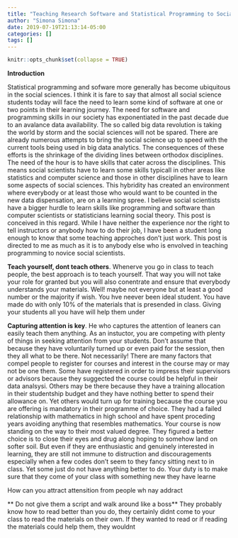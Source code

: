 ```yaml
---
title: "Teaching Research Software and Statistical Programming to Social Science Students: A note to Instructors"
author: "Simona Simona"
date: 2019-07-19T21:13:14-05:00
categories: []
tags: []
---
```


```r
knitr::opts_chunk$set(collapse = TRUE)
```

**Introduction**

Statistical programming and sofware more generally has become ubiquitous in the social sciences. I think it is fare to say that almost all social science students today will face the need to learn some kind of software at one or two points in their learning journey. The need for software and programming skills in our society has exponentiated in the past decade due to an avalance data availability. The so called big data revolution is taking the world by storm and the social sciences will not be spared. There are already numerous attempts to bring the social science up to speed with the current tools being used in big data analytics. The consequences of these efforts is the shrinkage of the dividing lines between orthodox disciplines. The need of the hour is to have skills that cater across the disciplines. This means social scientists have to learn some skills typicall in other areas like statistics and computer science and those in other disciplines have to learn some aspects of social sciences. This hybridity has created an environment where everybody or at least those who would want to be counted in the new data dispensation, are on a learning spree. I believe social scientists have a bigger hurdle to learn skills like programming and software than computer scientists or statisticians learning social theory. This post is conceived in this regard. While I have neither the experience nor the right to tell instructors or anybody how to do their job, I have been a student long enough to know that some teaching approches don't just work. This post is directed to me as much as it is to anybody else who is envolved in teaching programming to novice social scientists.

**Teach yourself, dont teach others**. Whenerve you go in class to teach people, the best approach is to teach yourself. That way you will not take your role for granted but you will also conentrate and ensure that everybody understands your materials. Well! maybe not everyone but at least a good number or the majority if wish. You hve neever been ideal student. You have made do with only 10% of the materials that is presended in class. Giving your students all you have will help them under

**Capturing attention is key**. He who captures the attention of leaners can easily teach them anything. As an instuctor, you are competing with plenty of things in seeking attention from your students. Don't assume that because they have voluntarily turned up or even paid for the session, then they all what to be there. Not necessarily! There are many factors that compel people to register for courses and interest in the course may or may not be one them. Some have registered in order to impress their supervisors or advisors because they suggected the course could be helpful in their data analsysi. Others may be there because they have a training allocation in their studentship budget and they have nothing better to spend their allowance on. Yet others would turn up for training because the course you are offering is mandatory in their programme of choice. They had a failed relationship with mathematics in high school and have spent proceding years avoiding anything that resembles mathematics. Your course is now standing on the way to their most valued degree. They figured a better choice is to close their eyes and drug along hoping to somehow land on softer soil. But even if they are enthusiastic and genuinely interested in learning, they are still not immune to distruction and discouragements especially when a few codes don't seem to    they fancy sitting next to in class. Yet some just do not have anything better to do. Your duty is to make sure that they come of your class with something new they have learne

How can you attract attensition from people wh nay addract

** Do not give them a script and walk around like a boss** They probably know how to read better than you do, they certainly didnt come to your class to read the materials on their own. If they wanted to read or if reading the materials could help them, they wouldnt

